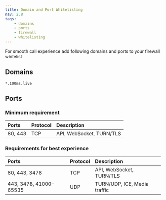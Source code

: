 ```yaml
---
title: Domain and Port Whitelisting
nav: 2.8
tags:
    - domains
    - ports
    - firewall
    - whitelisting
---
```


<Content alias="domainsAndPorts" />

For smooth call experience add following domains and ports to your firewall whitelist

## Domains

`*.100ms.live`

## Ports

### Minimum requirement

| Ports                  | Protocol  | Description                   |
| :--------------------- | :-------- | :---------------------------- |
| 80, 443                | TCP       | API, WebSocket, TURN/TLS      |

### Requirements for best experience

| Ports                  | Protocol  | Description                   |
| :--------------------- | :-------- | :---------------------------- |
| 80, 443, 3478          | TCP       | API, WebSocket, TURN/TLS      |
| 443, 3478, 41000-65535 | UDP       | TURN/UDP, ICE, Media traffic  |
